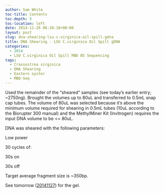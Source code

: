 ```yaml
---
author: Sam White
toc-title: Contents
toc-depth: 5
toc-location: left
date: 2014-11-26 06:28:18+00:00
layout: post
slug: dna-shearing-lsu-c-virginica-oil-spill-gdna
title: DNA Shearing - LSU C.virginica Oil Spill gDNA
categories:
  - 2014
  - LSU C.virginica Oil Spill MBD BS Sequencing
tags:
  - Crassostrea virginica
  - DNA Shearing
  - Eastern oyster
  - MBD-Seq
---
```


Used the remainder of the "sheared" samples (see today's earlier entry; ~2750ng). Brought the volumes up to 80uL and transferred to 0.5mL snap cap tubes. The volume of 80uL was selected because it's above the minimum volume required for shearing in 0.5mL tubes (10uL according to the Biorupter 300 manual) and the MethylMiner Kit (Invitrogen) requires the input DNA volume to be <= 80uL.

DNA was sheared with the following parameters:

Low power

30 cycles of:

30s on

30s off

Target average fragment size is ~350bp.

See tomorrow ([20141127](https://robertslab.github.io/sams-notebook/posts/2014/2014-11-27-methylated-dna-enrichment-mbd-lsu-c-virginica-oil-spill-gdna-2/)) for the gel.
